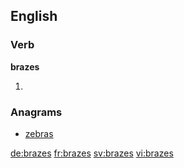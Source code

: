 
==English==

===Verb===
'''brazes'''

# {{third-person singular of|braze}}

===Anagrams===
* [[zebras#English|zebras]]

[[de:brazes]]
[[fr:brazes]]
[[sv:brazes]]
[[vi:brazes]]